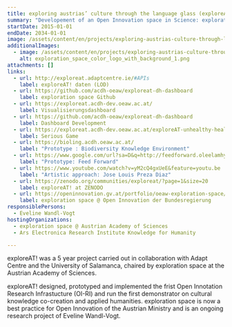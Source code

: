 ```yaml
---
title: exploring austrias’ culture through the language glass (exploreAT!)
summary: "Developement of an Open Innovation space in Science: exploration space"
startDate: 2015-01-01
endDate: 2034-01-01
image: /assets/content/en/projects/exploring-austrias-culture-through-language-glass-exploreat/logoexploreat_red_green_2.png
additionalImages:
  - image: /assets/content/en/projects/exploring-austrias-culture-through-language-glass-exploreat/additionalImages/exploration_space_color_logo_with_background_1.png
    alt: exploration_space_color_logo_with_background_1.png
attachments: []
links:
  - url: http://exploreat.adaptcentre.ie/#APIs
    label: exploreAT! daten (LOD)
  - url: https://github.com/acdh-oeaw/exploreat-dh-dashboard
    label: exploration space Github
  - url: https://exploreat.acdh-dev.oeaw.ac.at/
    label: Visualisierungsdashboard
  - url: https://github.com/acdh-oeaw/exploreat-dh-dashboard
    label: Dashboard Development
  - url: https://exploreat.acdh-dev.oeaw.ac.at/exploreAT-unhealthy-healthy/
    label: Serious Game
  - url: https://bioling.acdh.oeaw.ac.at/
    label: "Prototype : Biodiversity Knowledge Environment"
  - url: https://www.google.com/url?sa=D&q=http://feedforward.oleelamhy.com/&ust=1615680960000000&usg=AOvVaw1p2p7w3SK0LL-kDXA8LzFf&hl=de
    label: "Prototype: Feed Forward"
  - url: https://www.youtube.com/watch?v=yM2cQ4gxUeE&feature=youtu.be
    label: "Artistic approach: Jose Louis Preza Diaz"
  - url: https://zenodo.org/communities/exploreat/?page=1&size=20
    label: exploreAT! at ZENODO
  - url: https://openinnovation.gv.at/portfolio/oeaw-exploration-space/
    label: exploration space @ Open Innovation der Bundesregierung
responsiblePersons:
  - Eveline Wandl-Vogt
hostingOrganizations:
  - exploration space @ Austrian Academy of Sciences
  - Ars Electronica Research Institute Knowledge for Humanity

---
```

exploreAT! was a 5 year project carried out in collaboration with Adapt Centre and the University of Salamanca, chaired by exploration space at the Austrian Academy of Sciences.

exploreAT! designed, prototyped and implemented the frist Open Innotation Research Infrastucture (OI-RI) and run the first demonstrator on cultural knowledge co-creation and applied humanities. exploration space is now a best practice for Open Innovation of the Austrian Ministry and is an ongoing research project of Eveline Wandl-Vogt.